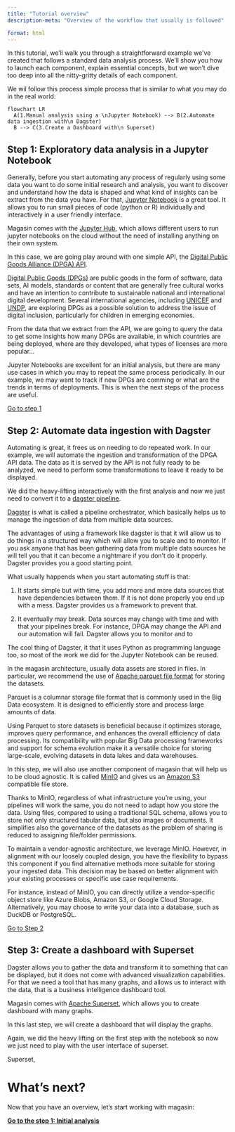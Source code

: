 ```yaml
---
title: "Tutorial overview"
description-meta: "Overview of the workflow that usually is followed"

format: html
---
```


In this tutorial, we'll walk you through a straightforward example we've created that follows a standard data analysis process. We'll show you how to launch each component, explain essential concepts, but we won't dive too deep into all the nitty-gritty details of each component.

We wil follow this process simple process that is similar to what you may do in the real world:

```mermaid
flowchart LR
  A(1.Manual analysis using a \nJupyter Notebook) --> B(2.Automate data ingestion with\n Dagster)
  B --> C(3.Create a Dashboard with\n Superset)
```


## Step 1: Exploratory data analysis in a Jupyter Notebook

Generally, before you start automating any process of regularly using some data you want to do some initial research and analysis, you want to discover and understand how the data is shaped and what kind of insights can be extract from the data you have. For that, [Jupyter Notebook](https://jupyter.org/) is a great tool. It allows you to run small pieces of code (python or R) individually and interactively in a user friendly interface.

Magasin comes with the [Jupyter Hub](https://jupyter.org/hub), which allows different users to run jupyter notebooks on the cloud without the need of installing anything on their own system.

In  this case, we are going play around with one simple API, the [Digital Public Goods Alliance (DPGA) API](https://github.com/DPGAlliance/publicgoods-api?tab=readme-ov-file). 

[Digital Public Goods (DPGs)](https://en.wikipedia.org/wiki/Digital_public_goods) are public goods in the form of software, data sets, AI models, standards or content that are generally free cultural works and have an intention to contribute to sustainable national and international digital development. Several international agencies, including [UNICEF](https://www.unicef.org) and [UNDP](https://undp.org), are exploring DPGs as a possible solution to address the issue of digital inclusion, particularly for children in emerging economies. 

From the data that we extract from the API, we are going to query the data to get some insights how many DPGs are available, in which countries are being deployed, where are they developed, what types of licenses are more popular...

Jupyter Notebooks are excellent for an initial analysis, but there are many use cases in which you may to repeat the same process periodically. In our example, we may want to track if new DPGs are comming or what are the trends in terms of deployments. This is when the next steps of the process are useful.

[Go to step 1](./exploratory-analysis.qmd)

## Step 2: Automate data ingestion with Dagster

Automating is great, it frees us on needing to do repeated work. In our example, we will automate the ingestion and transformation of the DPGA API data. The data as it is served by the API is not fully ready to be analyzed, we need to perform some transformations to leave it ready to be displayed. 

We did the heavy-lifting interactively with the first analysis and now we just need to convert it to a [dagster pipeline](). 

[Dagster](https://dagster.io) is what is called a pipeline orchestrator, which basically helps us to manage the ingestion of data from multiple data sources.

The advantages of using a framework like dagster is that it will allow us to do things in a structured way which will allow you to scale and to monitor. If you ask anyone that has been gathering data from multiple data sources he will tell you that it can become a nightmare if you don't do it properly. Dagster provides you a good starting point.

What usually happends when you start automating stuff is that:

1) It starts simple but with time, you add more and more data sources that have dependencies between them. If it is not done properly you end up with a mess. Dagster provides us a framework to prevent that. 

2) It eventually may break. Data sources may change with time and with that your pipelines break. For instance, DPGA may change the API and our automation will fail. Dagster allows you to monitor and to 

The cool thing of Dagster, it that it uses Python as programming language too, so most of the work we did for the Jupyter Notebook can be reused.

In the magasin architecture, usually data assets are stored in files. In particular, we recommend the use of [Apache parquet file format](https://parquet.apache.org/) for storing the datasets. 

Parquet is a columnar storage file format that is commonly used in the Big Data ecosystem. It is designed to efficiently store and process large amounts of data. 

Using Parquet to store datasets is beneficial because it optimizes storage, improves query performance, and enhances the overall efficiency of data processing. Its compatibility with popular Big Data processing frameworks and support for schema evolution make it a versatile choice for storing large-scale, evolving datasets in data lakes and data warehouses.

In this step, we will also use another component of magasin that will help us to be cloud agnostic. It is called [MinIO](http://min.io) and gives us an [Amazon S3](https://en.wikipedia.org/wiki/Amazon_S3) compatible file store. 

Thanks to MinIO, regardless of what infrastructure you're using, your pipelines will work the same, you do not need to adapt how you store the data. Using files, compared to using a traditional SQL schema, allows you to store not only structured tabular data, but also images or documents. It simplifies also the governance of the datasets as the problem of sharing is reduced to assigning file/folder permissions.

To maintain a vendor-agnostic architecture, we leverage MinIO. However, in alignment with our loosely coupled design, you have the flexibility to bypass this component if you find alternative methods more suitable for storing your ingested data. This decision may be based on better alignment with your existing processes or specific use case requirements.

For instance, instead of MinIO, you can directly utilize a vendor-specific object store like Azure Blobs, Amazon S3, or Google Cloud Storage. Alternatively, you may choose to write your data into a database, such as DuckDB or PostgreSQL.

[Go to Step 2](./automate-data-ingestion.qmd)

## Step 3: Create a dashboard with Superset

Dagster allows you to gather the data and transform it to something that can be displayed, but it does not come with advanced visualization capabilities. For that we need a tool that has many graphs, and allows us to interact with the data, that is a business intelligence dashboard tool. 

Magasin comes with [Apache Superset](https://superset.apache.org/), which allows you to create dashboard with many graphs.

In this last step, we will create a dashboard that will display the graphs.

Again, we did the heavy lifting on the first step with the notebook so now we just need to play with the user interface of superset.

Superset, 

# What's next?

Now that you have an overview, let's start working with magasin:

**[Go to the step 1: Initial analysis](./exploratory-analysis.qmd)**


